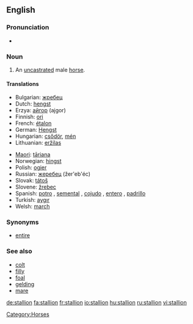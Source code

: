 ==English==

===Pronunciation===
*{{audio|en-us-stallion.ogg|Audio (US)}}


===Noun===
{{en-noun}}

#An [[uncastrated]] male [[horse]].

====Translations====
{{top}}
*Bulgarian: [[жребец]] {{m}}
*Dutch: [[hengst]] {{m}}
*Erzya: [[айгор]] (ajgor)
*Finnish: [[ori]]
*French: [[étalon]] {{m}}
*German: [[Hengst]] {{m}}
*Hungarian: [[csődör]], [[mén]]
*Lithuanian: [[eržilas]] {{m}}
{{mid}}
*[[Maori]]: [[tāriana]]
*Norwegian: [[hingst]] {{m}}
*Polish: [[ogier]] {{m}}
*Russian: [[жеребец]] (žer'eb'éc) {{m}}
*Slovak: [[tátoš]] {{m}}
*Slovene: [[žrebec]] {{m}}
*Spanish: [[potro]] {{m}}, [[semental]] {{m}}, [[cojudo]] {{m}}, [[entero]] {{m}}, [[padrillo]] {{m}}
*Turkish: [[aygır]] {{m}}
*Welsh: [[march]] {{m}}
{{bottom}}

===Synonyms===
*[[entire]]

===See also===
*[[colt]]
*[[filly]]
*[[foal]]
*[[gelding]]
*[[mare]]

[[Category:Horses]]

[[de:stallion]]
[[fa:stallion]]
[[fr:stallion]]
[[io:stallion]]
[[hu:stallion]]
[[ru:stallion]]
[[vi:stallion]]